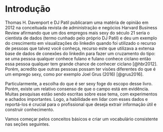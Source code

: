 # Introdução

Thomas H. Davenport e DJ Patil publicaram uma matéria de opinião em 2012 na conceituada revista de administração e negócios Harvard Business Review afirmando que um dos empregos mais sexy do século 21 seria o cientista de dados (termo cunhado pelo próprio DJ Patil) e deu um exemplo do crescimento em visualizações do linkedin quando foi utilizado o recurso de pessoas que talvez você conheça, recurso este que utilizava a extensa base de dados de conexões do linkedin para fazer um cruzamento do tipo: se uma pessoa qualquer conhece fulano e fulano conhece ciclano então essa pessoa qualquer tem grande chance de conhecer ciclano [@hbr2012]. Porém, acredito que outras pessoas possam ter visões diferentes do que é um emprego sexy, como por exemplo Joel Grus (2016) [@grus2016]. 

Particularmente, a escolha do que é ser sexy foge do escopo desse livro. Porém, existe um relativo consenso de que o campo está em  evidência. Muitas pesquisas estão sendo escritas sobre esse tema, com experimentos e achados importantes. Logo, a habilidade em lidar com esses dados e reportá-los é crucial para o profissional que deseja extrair informação útil e construir conhecimento.

Vamos começar pelos conceitos básicos e criar um vocabulário consistente nas seções seguintes.
